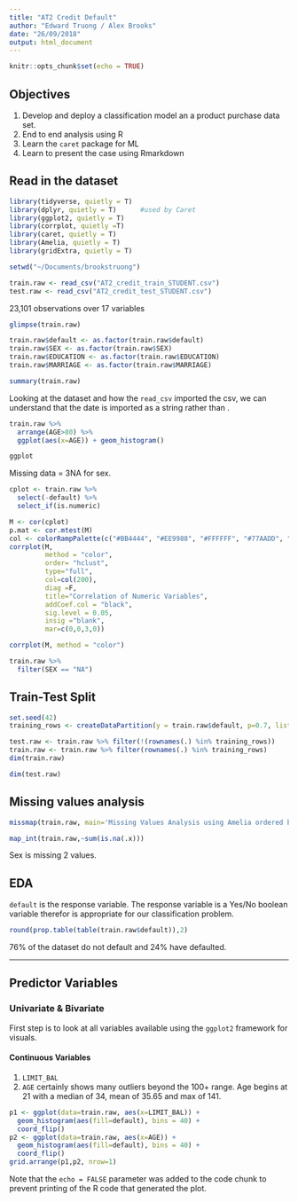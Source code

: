```yaml
---
title: "AT2 Credit Default"
author: "Edward Truong / Alex Brooks"
date: "26/09/2018"
output: html_document
---
```


```r
knitr::opts_chunk$set(echo = TRUE)
```

## Objectives
1. Develop and deploy a classification model an a product purchase data set.
2. End to end analysis using R
3. Learn the `caret` package for ML
4. Learn to present the case using Rmarkdown

## Read in the dataset

```r
library(tidyverse, quietly = T)
library(dplyr, quietly = T)      #used by Caret
library(ggplot2, quietly = T)
library(corrplot, quietly =T)
library(caret, quietly = T)
library(Amelia, quietly = T)
library(gridExtra, quietly = T)

setwd("~/Documents/brookstruong")

train.raw <- read_csv("AT2_credit_train_STUDENT.csv")
test.raw <- read_csv("AT2_credit_test_STUDENT.csv")

```

23,101 observations over 17 variables

```r
glimpse(train.raw)

train.raw$default <- as.factor(train.raw$default)
train.raw$SEX <- as.factor(train.raw$SEX)
train.raw$EDUCATION <- as.factor(train.raw$EDUCATION)
train.raw$MARRIAGE <- as.factor(train.raw$MARRIAGE)

summary(train.raw)
```

Looking at the dataset and how the `read_csv` imported the csv, we can understand that the date is imported as a <chr> string rather than <date>. 

```r
train.raw %>%
  arrange(AGE>80) %>%
  ggplot(aes(x=AGE)) + geom_histogram() 

ggplot

```

Missing data = 3NA for sex.

```r
cplot <- train.raw %>%
  select(-default) %>%
  select_if(is.numeric)

M <- cor(cplot)
p.mat <- cor.mtest(M)
col <- colorRampPalette(c("#BB4444", "#EE9988", "#FFFFFF", "#77AADD", "#4477AA"))
corrplot(M, 
         method = "color",
         order= "hclust",
         type="full",
         col=col(200),
         diag =F,
         title="Correlation of Numeric Variables",
         addCoef.col = "black",
         sig.level = 0.05,
         insig ="blank",
         mar=c(0,0,3,0))

corrplot(M, method = "color")
```

```r
train.raw %>%
  filter(SEX == "NA")

```

## Train-Test Split

```r
set.seed(42)
training_rows <- createDataPartition(y = train.raw$default, p=0.7, list=F)

test.raw <- train.raw %>% filter(!(rownames(.) %in% training_rows))
train.raw <- train.raw %>% filter(rownames(.) %in% training_rows)
dim(train.raw)

```

```r
dim(test.raw)
```

## Missing values analysis

```r

missmap(train.raw, main='Missing Values Analysis using Amelia ordered by % missing', col=c('red', 'gray'), legend =F, rank.order = T)


```

```r

map_int(train.raw,~sum(is.na(.x)))


```

Sex is missing 2 values. 

## EDA

`default` is the response variable. The response variable is a Yes/No boolean variable therefor is appropriate for our classification problem. 

```r

round(prop.table(table(train.raw$default)),2)


```

76% of the dataset do not default and 24% have defaulted.

***

## Predictor Variables

### Univariate & Bivariate

First step is to look at all variables available using the `ggplot2` framework for visuals.

#### Continuous Variables

1. `LIMIT_BAL`
2. `AGE` certainly shows many outliers beyond the 100+ range. Age begins at 21 with a median of 34, mean of 35.65 and max of 141.

```r
p1 <- ggplot(data=train.raw, aes(x=LIMIT_BAL)) +
  geom_histogram(aes(fill=default), bins = 40) +
  coord_flip()
p2 <- ggplot(data=train.raw, aes(x=AGE)) +
  geom_histogram(aes(fill=default), bins = 40) +
  coord_flip()
grid.arrange(p1,p2, nrow=1)
```



Note that the `echo = FALSE` parameter was added to the code chunk to prevent printing of the R code that generated the plot.
